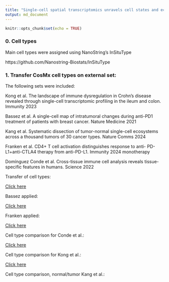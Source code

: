 ```yaml
---
title: "Single-cell spatial transcriptomics unravels cell states and ecosystems associated with response to immunotherapy in vulvar high-grade lesions"
output: md_document
---
```


```r
knitr::opts_chunk$set(echo = TRUE)
```

### 0. Cell types

Main cell types were assigned using NanoString's InSituType

https://github.com/Nanostring-Biostats/InSituType

### 1. Transfer CosMx cell types on external set:

The following sets were included:

Kong et al. The landscape of immune dysregulation in Crohn’s disease revealed through single-cell transcriptomic profiling in the ileum and colon. Immunity 2023

Bassez et al. A single-cell map of intratumoral changes during  anti-PD1 treatment of patients with breast cancer. Nature Medicine 2021

Kang et al. Systematic dissection of tumor-normal single-cell ecosystems across a thousand tumors of 30 cancer types. Nature Comms 2024

Franken et al. CD4+ T cell activation distinguishes response to anti- PD-L1+anti-CTLA4 therapy from anti-PD-L1. Immunity 2024
monotherapy

Domínguez Conde et al. Cross-tissue immune cell analysis reveals tissue-specific features in humans. Science 2022


Transfer of cell types:

[Click here](https://github.com/roderickslieker/CosMx_vHSIL/blob/master/001_SignaturesAll.md)

Bassez applied:

[Click here](https://github.com/roderickslieker/CosMx_vHSIL/blob/master/002_Bassez_signature_applied.md)

Franken applied:

[Click here](https://github.com/roderickslieker/CosMx_vHSIL/blob/master/003_Franken_applied.md)

Cell type comparison for Conde et al.:

[Click here](https://github.com/roderickslieker/CosMx_vHSIL/blob/master/004_CellTypes_Conde.md)

Cell type comparison for Kong et al.:

[Click here](https://github.com/roderickslieker/CosMx_vHSIL/blob/master/005_Kong_applied.md)

Cell type comparison, normal/tumor Kang et al.:


